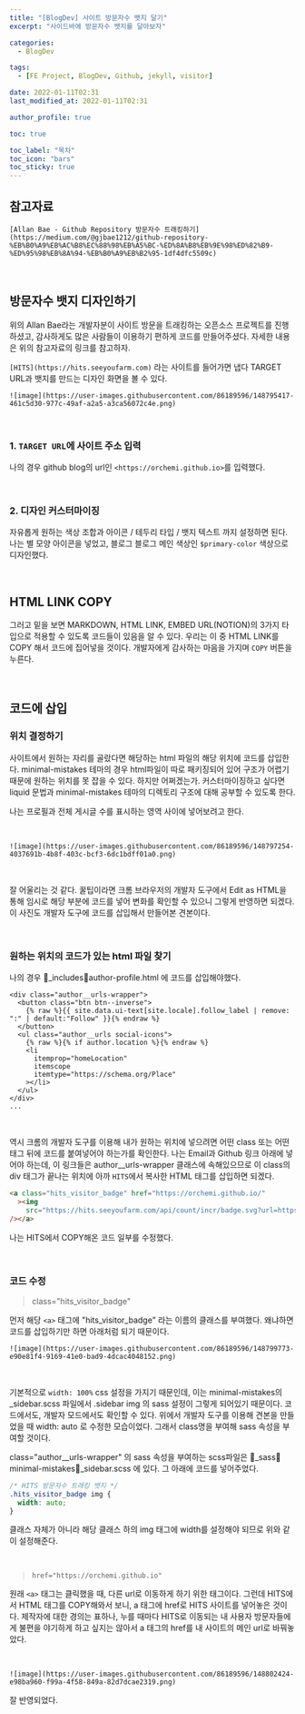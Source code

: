 ```yaml
---
title: "[BlogDev] 사이트 방문자수 뱃지 달기"
excerpt: "사이드바에 방문자수 뱃지를 달아보자"

categories:
  - BlogDev

tags:
  - [FE Project, BlogDev, Github, jekyll, visitor]

date: 2022-01-11T02:31
last_modified_at: 2022-01-11T02:31

author_profile: true

toc: true

toc_label: "목차"
toc_icon: "bars"
toc_sticky: true
---
```



## 참고자료

`[Allan Bae - Github Repository 방문자수 트래킹하기](https://medium.com/@gjbae1212/github-repository-%EB%B0%A9%EB%AC%B8%EC%88%98%EB%A5%BC-%ED%8A%B8%EB%9E%98%ED%82%B9-%ED%95%98%EB%8A%94-%EB%B0%A9%EB%B2%95-1df4dfc5509c)`

<br />

## 방문자수 뱃지 디자인하기

위의 Allan Bae라는 개발자분이 사이트 방문을 트래킹하는 오픈소스 프로젝트를 진행하셨고, 감사하게도 많은 사람들이 이용하기 편하게 코드를 만들어주셨다. 자세한 내용은 위의 참고자료의 링크를 참고하자.

`[HITS](https://hits.seeyoufarm.com)` 라는 사이트를 들어가면 냅다 TARGET URL과 뱃지를 만드는 디자인 화면을 볼 수 있다.

`![image](https://user-images.githubusercontent.com/86189596/148795417-461c5d30-977c-49af-a2a5-a3ca56072c4e.png)`

<br />

### 1. `TARGET URL`에 사이트 주소 입력

나의 경우 github blog의 url인 `<https://orchemi.github.io>`를 입력했다.

<br />

### 2. 디자인 커스터마이징

자유롭게 원하는 색상 조합과 아이콘 / 테두리 타입 / 뱃지 텍스트 까지 설정하면 된다. 나는 별 모양 아이콘을 넣었고, 블로그 블로그 메인 색상인 `$primary-color` 색상으로 디자인했다.

<br />

## HTML LINK COPY

그러고 밑을 보면 MARKDOWN, HTML LINK, EMBED URL(NOTION)의 3가지 타입으로 적용할 수 있도록 코드들이 있음을 알 수 있다. 우리는 이 중 HTML LINK를 COPY 해서 코드에 집어넣을 것이다. 개발자에게 감사하는 마음을 가지며 `COPY` 버튼을 누른다.

<br />

## 코드에 삽입

### 위치 결정하기

사이트에서 원하는 자리를 골랐다면 해당하는 html 파일의 해당 위치에 코드를 삽입한다. minimal-mistakes 테마의 경우 html파일이 따로 패키징되어 있어 구조가 어렵기 때문에 원하는 위치를 못 잡을 수 있다. 하지만 어쩌겠는가. 커스터마이징하고 싶다면 liquid 문법과 minimal-mistakes 테마의 디렉토리 구조에 대해 공부할 수 있도록 한다.

나는 프로필과 전체 게시글 수를 표시하는 영역 사이에 넣어보려고 한다.

<br />

`![image](https://user-images.githubusercontent.com/86189596/148797254-4037691b-4b8f-403c-bcf3-6dc1bdff01a0.png)`

<br />

잘 어울리는 것 같다. 꿀팁이라면 크롬 브라우저의 개발자 도구에서 Edit as HTML을 통해 임시로 해당 부분에 코드를 넣어 변화를 확인할 수 있으니 그렇게 반영하면 되겠다. 이 사진도 개발자 도구에 코드를 삽입해서 만들어본 견본이다.

<br />

### 원하는 위치의 코드가 있는 html 파일 찾기

나의 경우 📁_includes📃author-profile.html 에 코드를 삽입해야했다.

```liquid
<div class="author__urls-wrapper">
  <button class="btn btn--inverse">
    {% raw %}{{ site.data.ui-text[site.locale].follow_label | remove: ":" | default:"Follow" }}{% endraw %}
  </button>
  <ul class="author__urls social-icons">
    {% raw %}{% if author.location %}{% endraw %}
    <li
      itemprop="homeLocation"
      itemscope
      itemtype="https://schema.org/Place"
    ></li>
  </ul>
</div>
...
```

<br />

역시 크롬의 개발자 도구를 이용해 내가 원하는 위치에 넣으려면 어떤 class 또는 어떤 태그 뒤에 코드를 붙여넣어야 하는가를 확인한다. 나는 Email과 Github 링크 아래에 넣어야 하는데, 이 링크들은 author\_\_urls-wrapper 클래스에 속해있으므로 이 class의 div 태그가 끝나는 위치에 아까 `HITS`에서 복사한 HTML 태그를 삽입하면 되겠다.

```html
<a class="hits_visitor_badge" href="https://orchemi.github.io/"
  ><img
    src="https://hits.seeyoufarm.com/api/count/incr/badge.svg?url=https%3A%2F%2Forchemi.github.io&count_bg=%23FFBF00&title_bg=%23555555&icon=apachespark.svg&icon_color=%23FFBF00&title=VISIT&edge_flat=false"
/></a>
```

나는 HITS에서 COPY해온 코드 일부를 수정했다.

<br />

### 코드 수정

> class="hits_visitor_badge"

먼저 해당 `<a>` 태그에 "hits_visitor_badge" 라는 이름의 클래스를 부여했다. 왜냐하면 코드를 삽입하기만 하면 아래처럼 되기 때문이다.

`![image](https://user-images.githubusercontent.com/86189596/148799773-e90e81f4-9169-41e0-bad9-4dcac4048152.png)`

<br />

기본적으로 `width: 100%` css 설정을 가지기 때문인데, 이는 minimal-mistakes의 \_sidebar.scss 파일에서 .sidebar img 의 sass 설정이 그렇게 되어있기 때문이다. 코드에서도, 개발자 모드에서도 확인할 수 있다. 위에서 개발자 도구를 이용해 견본을 만들었을 때 width: auto 로 수정한 모습이었다. 그래서 class명을 부여해 sass 속성을 부여할 것이다.

class="author\_\_urls-wrapper" 의 sass 속성을 부여하는 scss파일은 📁_sass📁minimal-mistakes📃_sidebar.scss 에 있다. 그 아래에 코드를 넣어주었다.

```scss
/* HITS 방문자수 트래킹 뱃지 */
.hits_visitor_badge img {
  width: auto;
}
```

클래스 자체가 아니라 해당 클래스 하의 img 태그에 width를 설정해야 되므로 위와 같이 설정해준다.

<br />

> `href="https://orchemi.github.io"`

원래 `<a>` 태그는 클릭했을 때, 다른 url로 이동하게 하기 위한 태그이다. 그런데 HITS에서 HTML 태그를 COPY해와서 보니, a 태그에 href로 HITS 사이트를 넣어놓은 것이다. 제작자에 대한 경의는 표하나, 누를 때마다 HITS로 이동되는 내 사용자 방문자들에게 불편을 야기하게 하고 싶지는 않아서 a 태그의 href를 내 사이트의 메인 url로 바꿔놓았다.

<br />

`![image](https://user-images.githubusercontent.com/86189596/148802424-e98ba960-f99a-4f58-849a-82d7dcae2319.png)`

잘 반영되었다.
